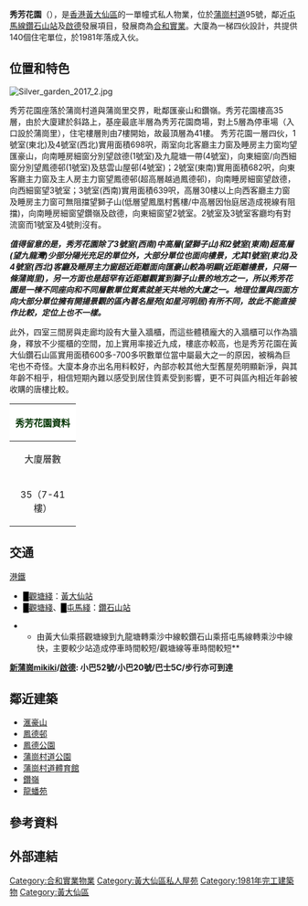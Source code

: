 
{{Infobox_housinghk
| photo = Silver_garden_2017_1.jpg
| name = Silver Garden <br> 秀芳花園
| address= 九龍黃大仙蒲崗村道95號
| developer = 合和實業
| use = 住宅
| blocknumber = 1座（單幢式住宅）
| floornumber = 35層
| yearofcompletion = 1981年
| facilities = 商場 <br> 停車場
}}

'''秀芳花園'''（{{lang-en|'''Silver Garden'''}}），是[[香港|香港]][[黃大仙區|黃大仙區]]的一單幢式私人物業，位於[[蒲崗村道|蒲崗村道]]95號，鄰近[[屯馬線|屯馬線]][[鑽石山站|鑽石山站]]及[[啟德|啟德]]發展項目，發展商為[[合和實業|合和實業]]。大廈為一梯四伙設計，共提供140個住宅單位，於1981年落成入伙。

==位置和特色==
[[File:Silver_garden_2017_2.jpg|thumb]]
{{multiple image
 | width = 200
 | footer = 
 | image2 = Silver Garden 03.jpg
 | caption2 = 獅子山方向景觀

 }}

秀芳花園座落於蒲崗村道與蒲崗里交界，毗鄰匯豪山和鑽嶺。秀芳花園樓高35層，由於大廈建於斜路上，基座最底半層為秀芳花園商場，對上5層為停車場（入口設於蒲崗里），住宅樓層則由7樓開始，故最頂層為41樓。
秀芳花園一層四伙，1號室(東北)及4號室(西北)實用面積698呎，兩室向北客廳主力窗及睡房主力窗均望匯豪山，向南睡房細窗分別望啟德(1號室)及九龍塘一帶(4號室)，向東細窗/向西細窗分別望鳳德邨(1號室)及慈雲山屋邨(4號室)；2號室(東南)實用面積682呎，向東客廳主力窗及主人房主力窗望鳳德邨(超高層越過鳳德邨)，向南睡房細窗望啟德，向西細窗望3號室；3號室(西南)實用面積639呎，高層30樓以上向西客廳主力窗及睡房主力窗可無阻擋望獅子山(低層望鳳凰村舊樓/中高層因怡庭居造成視線有阻擋)，向南睡房細窗望鑽嶺及啟德，向東細窗望2號室。2號室及3號室客廳均有對流窗而1號室及4號則沒有。


'''''值得留意的是，秀芳花園除了3號室(西南)中高層(望獅子山)和2號室(東南)超高層(望九龍灣)少部分陽光充足的單位外，大部分單位也面向樓景，尤其1號室(東北)及4號室(西北)客廳及睡房主力窗超近距離面向匯豪山較為明顯(近距離樓景，只隔一條蒲崗里)，另一方面也是超罕有近距離觀賞到獅子山景的地方之一，所以秀芳花園是一楝不同座向和不同層數單位質素就差天共地的大廈之一。地理位置與四面方向大部分單位擁有開揚景觀的區內著名屋苑(如星河明居)有所不同，故此不能直接作比較，定位上也不一樣。'''''


此外，四室三間房與走廊均設有大量入牆櫃，而這些體積龐大的入牆櫃可以作為牆身，釋放不少擺櫃的空間，加上實用率接近九成，樓底亦較高，也是秀芳花園在黃大仙鑽石山區實用面積600多-700多呎數單位當中屬最大之一的原因，被稱為巨宅也不奇怪。大廈本身亦出名用料較好，內部亦較其他大型舊屋苑明顯新淨，與其年齡不相乎，相信短期內難以感受到居住質素受到影響，更不可與區內相近年齡被收購的唐樓比較。


{| class="wikitable" cellpadding="1" style="text-align:center;"
|-
! style="background:#FFFFFF; color:#003300" colspan="4"  align="center"| '''秀芳花園資料'''
|-
| width=100 | 大廈層數 || width=100 | 每層伙數 || width=100 | 單位數目 || width=100 | 入伙日期
|-
| 35（7-41樓） || 4 || 140 || 1981年12月
|}

==交通==
;[[港鐵|港鐵]]
*<font color="{{觀塘綫色彩}}">█</font>[[觀塘綫|觀塘綫]]：[[黃大仙站|黃大仙站]]
*<font color="{{觀塘綫色彩}}">█</font>[[觀塘綫|觀塘綫]]、<font color="{{屯馬綫色彩}}">█</font>[[屯馬綫|屯馬綫]]：[[鑽石山站|鑽石山站]]

**由黃大仙乘搭觀塘線到九龍塘轉乘沙中線較鑽石山乘搭屯馬線轉乘沙中線快，主要較少站造成停車時間較短/觀塘線等車時間較短**

'''[[新蒲崗|新蒲崗]][[mikiki|mikiki]]/[[啟德|啟德]]: 小巴52號/小巴20號/巴士5C/步行亦可到達'''



:

==鄰近建築==
*[[滙豪山|滙豪山]]
*[[鳳德邨|鳳德邨]]
*[[鳳德公園|鳳德公園]]
*[[蒲崗村道公園|蒲崗村道公園]]
*[[蒲崗村道體育館|蒲崗村道體育館]]
*[[鑽嶺|鑽嶺]]
*[[龍蟠苑|龍蟠苑]]

==參考資料==
{{reflist}}

==外部連結==
{{合和實業有限公司}}

[[Category:合和實業物業|Category:合和實業物業]]
[[Category:黃大仙區私人屋苑|Category:黃大仙區私人屋苑]]
[[Category:1981年完工建築物|Category:1981年完工建築物]]
[[Category:黃大仙區|Category:黃大仙區]]